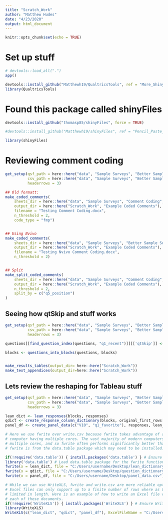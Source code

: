 ```yaml
---
title: "Scratch_Work"
author: "Matthew Hudes"
date: "4/23/2020"
output: html_document
---
```


```r
knitr::opts_chunk$set(echo = TRUE)
```

 


# Set up stuff

```r
# devtools::load_all(".")
app()

devtools::install_github("Matthewh19/QualtricsTools", ref = "More_Shiny_Work")
library(QualtricsTools)
```



# Found this package called shinyFiles

```r
devtools::install_github("thomasp85/shinyFiles", force = TRUE)

#devtools::install_github("Matthewh19/shinyFiles", ref = "Pencil_Paste_Work", force = TRUE)

library(shinyFiles)
```




# Reviewing comment coding

```r

get_setup(qsf_path = here::here("data", "Sample Surveys", "Better Sample Survey", "Better_Sample_Survey.qsf"),
          csv_path = here::here("data", "Sample Surveys", "Better Sample Survey", "Better_Sample_Survey.csv"),
          headerrows = 3)

## Old formatt:
make_coded_comments(
    sheets_dir = here::here("data", "Sample Surveys", "Comment Coding", "Coded Comments"),
    output_dir = here::here("Scratch_Work", "Example Coded Comments"),
    filename = "Testing Comment Coding.docx",
    n_threshold = 2,
    code_type = "fmp")


## Using Nvivo
make_coded_comments(
    sheets_dir = here::here("data", "Sample Surveys", "Better Sample Survey", "Comment Coding NVivo"),
    output_dir = here::here("Scratch_Work", "Example Coded Comments"),
    filename = "Testing Nvivo Comment Coding.docx",
    n_threshold = 2)


## Split
make_split_coded_comments(
    sheets_dir = here::here("data", "Sample Surveys", "Comment Coding", "Coded Comments"),
    output_dir = here::here("Scratch_Work", "Example Coded Comments"),
    n_threshold = 2,
    split_by = c("q5_position")
)


```




## Seeing how qtSkip and stuff works
```r

get_setup(qsf_path = here::here("data", "Sample Surveys", "Better Sample Survey", "Better_Sample_Survey.qsf"),
          csv_path = here::here("data", "Sample Surveys", "Better Sample Survey", "Better_Sample_Survey.csv"),
          headerrows = 3)

questions[[find_question_index(questions, "q1_recent")]][['qtSkip']] <- TRUE

blocks <- questions_into_blocks(questions, blocks)


make_results_tables(output_dir= here::here("Scratch_Work"))
make_text_appendices(output_dir=here::here("Scratch_Work"))

```






## Lets review the reshaping for Tableau stuff

```r
get_setup(qsf_path = here::here("data", "Sample Surveys", "Better Sample Survey", "Better_Sample_Survey.qsf"),
          csv_path = here::here("data", "Sample Surveys", "Better Sample Survey", "Better_Sample_Survey.csv"),
          headerrows = 3)

lean_dict <- lean_responses(blocks, responses)
qdict <- create_response_column_dictionary(blocks, original_first_rows[1,], flow_from_survey(survey))
panel_df <- create_panel_data(c("V10", "q1_favorite"), responses, lean_dict, qdict)

# Here we use fwrite over write.csv because fwrite takes advantage of a 
# computer having multiple cores. The vast majority of modern computers do have
# multiple cores, and so fwrite often performs significantly better than write.csv.
# fwrite is from the data.table package which may need to be installed.

if(!require('data.table')) { install.packages('data.table') } # Ensure data.table is installed.
library('data.table') # Load data.table package for the fwrite function.
fwrite(x = lean_dict, file = "C:/Users/username/Desktop/lean_dictionary.csv", row.names=FALSE)
fwrite(x = qdict, file = "C:/Users/username/Desktop/question_dictionary.csv", row.names=FALSE)
fwrite(x = panel_df, file = "C:/Users/username/Desktop/panel_data.csv", row.names=FALSE)

# While we can use WriteXLS, fwrite and write.csv are more reliable options because 
# Excel files can only support up to a finite number of rows where as CSVs are much less
# limited in length. Here is an example of how to write an Excel file with three sheets containing 
# each of these documents.
if(!require('WriteXLS')) { install.packages('WriteXLS') } # Ensure WriteXLS is installed.    
library(WriteXLS)    
WriteXLS(c("lean_dict", "qdict", "panel_df"), ExcelFileName = "C:/Users/username/Desktop/example_long_and_lean.xls")


```







